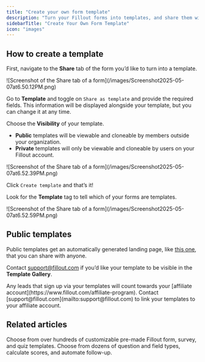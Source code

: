 ```yaml
---
title: "Create your own form template"
description: "Turn your Fillout forms into templates, and share them with anyone. Choose whether to allow your templates to be public or only accessible within your organization."
sidebarTitle: "Create Your Own Form Template"
icon: "images"
---
```


## How to create a template

First, navigate to the **Share** tab of the form you’d like to turn into a template.

<Frame>
  ![Screenshot of the Share tab of a form](/images/Screenshot2025-05-07at6.50.12PM.png)
</Frame>

Go to **Template** and toggle on `Share as template` and provide the required fields. This information will be displayed alongside your template, but you can change it at any time.

Choose the **Visibility** of your template.

- **Public** templates will be viewable and cloneable by members outside your organization.
- **Private** templates will only be viewable and cloneable by users on your Fillout account.

<Frame>
  ![Screenshot of the Share tab of a form](/images/Screenshot2025-05-07at6.52.39PM.png)
</Frame>

Click `Create template` and that’s it\!

Look for the **Template** tag to tell which of your forms are templates.

<Frame>
  ![Screenshot of the Share tab of a form](/images/Screenshot2025-05-07at6.52.59PM.png)
</Frame>

## Public templates

Public templates get an automatically generated landing page, like [this one](https://www.fillout.com/templates/flower-order-form), that you can share with anyone.

Contact [support@fillout.com](mailto:support@fillout.com) if you’d like your template to be visible in the **Template Gallery**.

<Tip>
  Any leads that sign up via your templates will count towards your [affiliate account](https://www.fillout.com/affiliate-program). Contact [support@fillout.com](mailto:support@fillout.com) to link your templates to your affiliate account.
</Tip>

## Related articles

<CardGroup cols={3}>
  <Card title="Form templates" icon="file-image" iconType="regular" color="#FFC738" href="/help/form-templates">
    Choose from over hundreds of customizable pre-made Fillout form, survey, and quiz templates.
  </Card>
  <Card title="Make a quiz with Fillout" icon="comments-question-check" iconType="regular" color="#FFC738" href="/help/make-a-free-quiz">
    Choose from dozens of question and field types, calculate scores, and automate follow-up.
  </Card>
</CardGroup>
